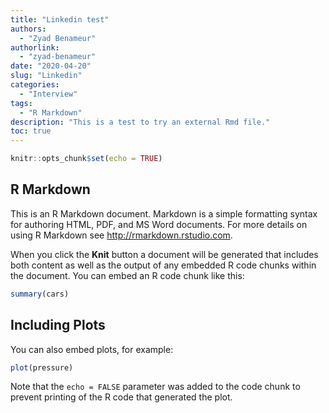 ```yaml
---
title: "Linkedin test"
authors: 
  - "Zyad Benameur"
authorlink: 
  - "zyad-benameur"
date: "2020-04-20"
slug: "Linkedin"
categories:
  - "Interview"
tags:
  - "R Markdown"
description: "This is a test to try an external Rmd file." 
toc: true
---
```


```r
knitr::opts_chunk$set(echo = TRUE)
```

## R Markdown

This is an R Markdown document. Markdown is a simple formatting syntax for authoring HTML, PDF, and MS Word documents. For more details on using R Markdown see <http://rmarkdown.rstudio.com>.

When you click the **Knit** button a document will be generated that includes both content as well as the output of any embedded R code chunks within the document. You can embed an R code chunk like this:

```r
summary(cars)
```

## Including Plots

You can also embed plots, for example:

```r
plot(pressure)
```

Note that the `echo = FALSE` parameter was added to the code chunk to prevent printing of the R code that generated the plot.
